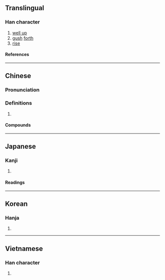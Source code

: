 {{also|涌}}
{{character info/new}}
==Translingual==

===Han character===
{{Han char|rn=85|rad=水|as=09|sn=12|four=37127|canj=ENBS|ids=⿰氵勇}}

# [[well up]]
# [[gush]] [[forth]]
# [[rise]]

====References====
{{Han ref|kx=0638.050|dkj=17862|dj=1044.260|hdz=31691.050|uh=6E67}}

----

==Chinese==
{{zh-forms|s=涌}}

===Pronunciation===
{{zh-pron
|m=yǒng
|c=jung2,jung5
|h=pfs=yúng
|md=
|mn=qz,tw,xm,zz:éng/qz,tw,xm,zz:ióng
|mn_note=éng - vernacular; ióng - literary
|mn-t=iong3/êng2
|mn-t_note=êng2 - dialectal usage, “wave” (in 大湧, 風湧)
|w=
|mc=
|oc=
|cat=v
}}
{{attention|zh|mc, oc data at 涌}}

===Definitions===
{{zh-hanzi}}

# {{rfdef|lang=zh}}

====Compounds====
{{zh-der|思如湧泉|思如泉湧|思若湧泉|泉湧|操瓶湧泉|波濤洶湧|湧潮|暗潮洶湧|湧進|湧升流|淚如泉湧|洶湧|湧入|湧出|潮湧|文思泉湧|湧現|湧泉|洶湧澎湃|氣湧如山|風靡雲湧|蜂湧而出|風起雲湧|風起潮湧|鋪霜湧雪|蜂湧|謀如湧泉}}

----

==Japanese==

===Kanji===
{{ja-kanji|grade=|rs=水09}}

# {{defn|lang=ja|sort=水09}}

====Readings====
{{ja-readings
|on=ゆう, よう
|kun=わ-く
}}

----

==Korean==

===Hanja===
{{ko-hanja|용}}

# {{defn|lang=ko|sort=水09}}

----

==Vietnamese==

===Han character===
{{vi-readings|rs=水09|reading=[[rụng]], [[dộng]], [[dũng]]}}

# {{defn|lang=vi|sort=水09}}